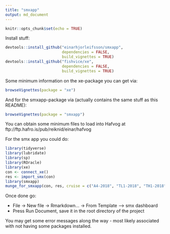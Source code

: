 ```yaml
---
title: "smxapp"
output: md_document
---
```


```r
knitr::opts_chunk$set(echo = TRUE)
```

Install stuff:

```r
devtools::install_github("einarhjorleifsson/smxapp",
                         dependencies = FALSE,
                         build_vignettes = TRUE)
devtools::install_github("fishvice/xe", 
                         dependencies = FALSE, 
                         build_vignettes = TRUE)
```

Some minimum information on the xe-package you can get via:
```r
browseVignettes(package = "xe")
```

 
And for the smxapp-package via (actually contains the same stuff as this README):
```r
browseVignettes(package = "smxapp")
```

You can obtain some minimum files to load into Hafvog at ftp://ftp.hafro.is/pub/reiknid/einar/hafvog

For the smx app you could do:
```r
library(tidyverse)
library(lubridate)
library(sp)
library(ROracle)
library(xe)
con <- connect_xe()
res <- import_smx(con)
library(smxapp)
munge_for_smxapp(con, res, cruise = c("A4-2018", "TL1-2018", "TH1-2018", "B3-2018"))
```

Once done go:

* File -> New file -> Rmarkdown... -> From Template --> smx dashboard
* Press Run Document, save it in the root directory of the project

You may get some error messages along the way - most likely associated with not having some packages installed.

